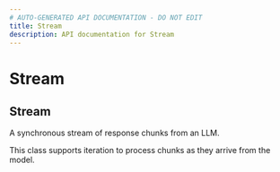 ```yaml
---
# AUTO-GENERATED API DOCUMENTATION - DO NOT EDIT
title: Stream
description: API documentation for Stream
---
```


# Stream

## <ApiType type="Class" path="Stream" symbolName="Stream" /> Stream

A synchronous stream of response chunks from an LLM.

This class supports iteration to process chunks as they arrive from the model.


